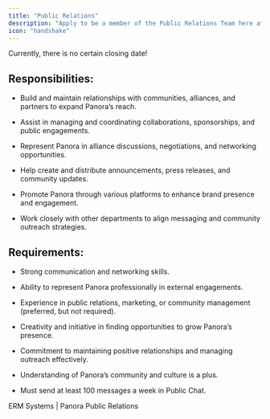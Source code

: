 ```yaml
---
title: "Public Relations"
description: "Apply to be a member of the Public Relations Team here at Panora"
icon: "handshake"
---
```


<Note>Currently, there is no certain closing date!</Note>

## Responsibilities:

* Build and maintain relationships with communities, alliances, and partners to expand Panora’s reach.

* Assist in managing and coordinating collaborations, sponsorships, and public engagements.

* Represent Panora in alliance discussions, negotiations, and networking opportunities.

* Help create and distribute announcements, press releases, and community updates.

* Promote Panora through various platforms to enhance brand presence and engagement.

* Work closely with other departments to align messaging and community outreach strategies.

## Requirements:

* Strong communication and networking skills.

* Ability to represent Panora professionally in external engagements.

* Experience in public relations, marketing, or community management (preferred, but not required).

* Creativity and initiative in finding opportunities to grow Panora’s presence.

* Commitment to maintaining positive relationships and managing outreach effectively.

* Understanding of Panora’s community and culture is a plus.

* Must send at least 100 messages a week in Public Chat.

<CardGroup cols={1}>
  <Card href="https://ermbot.xyz/1213969209986392126/419eb257-1837-4c84-9989-20ed945a8276/application" icon="pen-to-square" horizontal>
    ERM Systems | Panora Public Relations
  </Card>
</CardGroup>